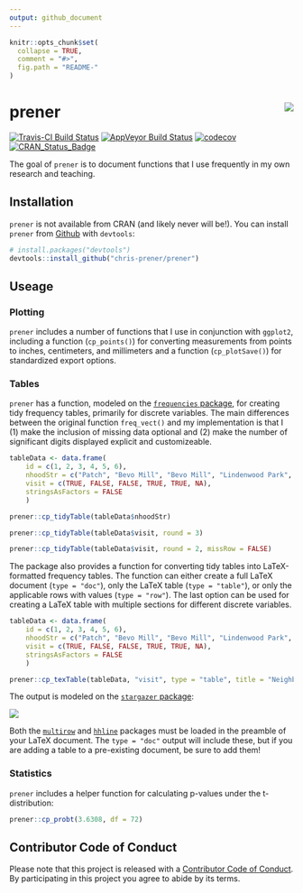 ```yaml
---
output: github_document
---
```


<!-- README.md is generated from README.Rmd. Please edit that file -->

```r
knitr::opts_chunk$set(
  collapse = TRUE,
  comment = "#>",
  fig.path = "README-"
)
```

# prener <img src="man/figures/logo.png" align="right" />

[![Travis-CI Build Status](https://travis-ci.org/chris-prener/prener.svg?branch=master)](https://travis-ci.org/chris-prener/prener)
[![AppVeyor Build Status](https://ci.appveyor.com/api/projects/status/github/chris-prener/prener?branch=master&svg=true)](https://ci.appveyor.com/project/chris-prener/prener)
[![codecov](https://codecov.io/gh/chris-prener/prener/branch/master/graph/badge.svg)](https://codecov.io/gh/chris-prener/prener)
[![CRAN_Status_Badge](http://www.r-pkg.org/badges/version/prener)](https://cran.r-project.org/package=prener)

The goal of `prener` is to document functions that I use frequently in my own research and teaching.

## Installation

`prener` is not available from CRAN (and likely never will be!). You can install `prener` from [Github](https://github.com/chris-prener/prener) with `devtools`:

```r
# install.packages("devtools")
devtools::install_github("chris-prener/prener")
```

## Useage
### Plotting
`prener` includes a number of functions that I use in conjunction with `ggplot2`, including a function (`cp_points()`) for converting measurements from points to inches, centimeters, and millimeters and a function (`cp_plotSave()`) for standardized export options.

### Tables
`prener` has a function, modeled on the [`frequencies` package](https://github.com/DataInsightPartners/frequencies), for creating tidy frequency tables, primarily for discrete variables. The main differences between the original function `freq_vect()` and my implementation is that I (1) make the inclusion of missing data optional and (2) make the number of significant digits displayed explicit and customizeable.

```r
tableData <- data.frame(
    id = c(1, 2, 3, 4, 5, 6),
    nhoodStr = c("Patch", "Bevo Mill", "Bevo Mill", "Lindenwood Park", "Carondelet" , "Shaw"),
    visit = c(TRUE, FALSE, FALSE, TRUE, TRUE, NA),
    stringsAsFactors = FALSE
    )

prener::cp_tidyTable(tableData$nhoodStr)

prener::cp_tidyTable(tableData$visit, round = 3)

prener::cp_tidyTable(tableData$visit, round = 2, missRow = FALSE)
```

The package also provides a function for converting tidy tables into LaTeX-formatted frequency tables. The function can either create a full LaTeX document (`type = "doc"`), only the LaTeX table (`type = "table"`), or only the applicable rows with values (`type = "row"`). The last option can be used for creating a LaTeX table with multiple sections for different discrete variables.

```r
tableData <- data.frame(
    id = c(1, 2, 3, 4, 5, 6),
    nhoodStr = c("Patch", "Bevo Mill", "Bevo Mill", "Lindenwood Park", "Carondelet" , "Shaw"),
    visit = c(TRUE, FALSE, FALSE, TRUE, TRUE, NA),
    stringsAsFactors = FALSE
    )

prener::cp_texTable(tableData, "visit", type = "table", title = "Neighborhoods Visited")
```

The output is modeled on the [`stargazer` package](https://cran.r-project.org/web/packages/stargazer/):

![](man/figures/texTableExample.png)

Both the [`multirow`](https://ctan.org/pkg/multirow) and [`hhline`](https://ctan.org/pkg/hhline) packages must be loaded in the preamble of your LaTeX document. The `type = "doc"` output will include these, but if you are adding a table to a pre-existing document, be sure to add them!

### Statistics
`prener` includes a helper function for calculating p-values under the t-distribution:

```r
prener::cp_probt(3.6308, df = 72)
```

## Contributor Code of Conduct
Please note that this project is released with a [Contributor Code of Conduct](CONDUCT.md). By participating in this project you agree to abide by its terms.
